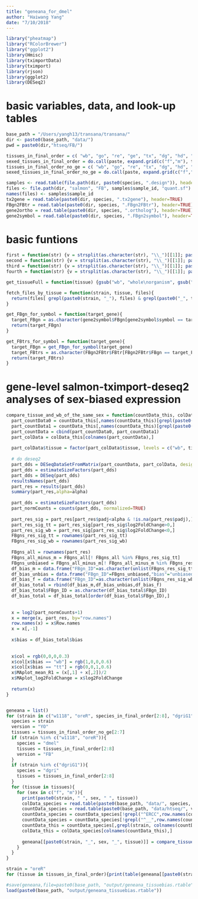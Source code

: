 ```yaml
---
title: "geneana_for_dmel"
author: "Haiwang Yang"
date: "7/10/2018"
---
```


```r
library("pheatmap")
library("RColorBrewer")
library("ggplot2")
library(Hmisc)
library(tximportData)
library(tximport)
library(rjson)
library(ggplot2)
library(DESeq2)
```

# basic variables, data, and look-up tables
```r
base_path = "/Users/yangh13/transana/transana/"
dir <- paste0(base_path, "data/")
pwd = paste0(dir,"htseq/FB/")

tissues_in_final_order = c( "wb", "go", "re", "ge", "tx", "dg", "hd", "ac")
sexed_tissues_in_final_order = do.call(paste, expand.grid(c("f","m"), tissues_in_final_order))
tissues_in_final_order_no_ge = c( "wb", "go", "re", "tx", "dg", "hd", "ac")
sexed_tissues_in_final_order_no_ge = do.call(paste, expand.grid(c("f","m"), tissues_in_final_order_no_ge))

samples <- read.table(file.path(dir, paste0(species, ".design")), header = TRUE)
files <- file.path(dir, "salmon", "FB", samples$sample_id, "quant.sf")
names(files) <- samples$sample_id
tx2gene = read.table(paste0(dir, species, ".tx2gene"), header=TRUE)
FBgn2FBtr = read.table(paste0(dir, species, ".FBgn2FBtr"), header=TRUE)
gene2ortho = read.table(paste0(dir, species, ".ortholog"), header=TRUE)
gene2symbol = read.table(paste0(dir, species, ".FBgn2symbol"), header=TRUE)
```


# basic funtions
```r
first = function(str) {v = strsplit(as.character(str), "\\_")[[1]]; paste(v[1])}
second = function(str) {v = strsplit(as.character(str), "\\_")[[1]]; paste(v[2])}
third = function(str) {v = strsplit(as.character(str), "\\_")[[1]]; paste(v[3])}
fourth = function(str) {v = strsplit(as.character(str), "\\_")[[1]]; paste(v[4])}

get_tissueFull = function(tissue) {gsub("wb", "whole\norganism", gsub("re", "reproductive\ntract", gsub("hd", "head", gsub("dg", "viscera", gsub("tx", "thorax", gsub("ge", "terminalia",gsub("ac", "abdomen", gsub("go","gonad", tissue))))))))}

fetch_files_by_tissue = function(strain, tissue, files){
  return(files[ grepl(paste0(strain, "_"), files) & grepl(paste0("_", tissue, "_"), files)])
}

get_FBgn_for_symbol = function(target_gene){
  target_FBgn = as.character(gene2symbol$FBgn[gene2symbol$symbol == target_gene])
  return(target_FBgn)
}

get_FBtrs_for_symbol = function(target_gene){
  target_FBgn = get_FBgn_for_symbol(target_gene)
  target_FBtrs = as.character(FBgn2FBtr$FBtr[FBgn2FBtr$FBgn == target_FBgn])
  return(target_FBtrs)
}

```



# gene-level salmon-tximport-deseq2 analyses of sex-biased expression
```r

compare_tissue_and_wb_of_the_same_sex = function(countData_this, colData_this, sex, tissue, alpha=0.05) {
  part_countData0 = countData_this[,names(countData_this)[grepl(paste0(sex, "_wb_"),names(countData_this)) & !grepl("dyak_m_wb_R4",names(countData_this))]]
  part_countData1 = countData_this[,names(countData_this)[grepl(paste0(sex, "_", tissue, "_"),names(countData_this)) & !grepl("dyak_m_wb_R4",names(countData_this))]]
  part_countData = cbind(part_countData0, part_countData1)
  part_colData = colData_this[colnames(part_countData),]
  
  part_colData$tissue = factor(part_colData$tissue, levels = c("wb", tissue))
  
  # do deseq2
  part_dds = DESeqDataSetFromMatrix(part_countData, part_colData, design=~tissue)
  part_dds = estimateSizeFactors(part_dds)
  part_dds = DESeq(part_dds)
  resultsNames(part_dds)
  part_res = results(part_dds)
  summary(part_res,alpha=alpha)
  
  part_dds = estimateSizeFactors(part_dds)
  part_normCounts = counts(part_dds, normalized=TRUE)
  
  part_res_sig = part_res[part_res$padj<alpha & !is.na(part_res$padj),]
  part_res_sig_tt = part_res_sig[part_res_sig$log2FoldChange>0,]
  part_res_sig_wb = part_res_sig[part_res_sig$log2FoldChange<0,]
  FBgns_res_sig_tt = rownames(part_res_sig_tt)
  FBgns_res_sig_wb = rownames(part_res_sig_wb)
  
  FBgns_all = rownames(part_res)
  FBgns_all_minus_m = FBgns_all[! FBgns_all %in% FBgns_res_sig_tt]
  FBgns_unbiased = FBgns_all_minus_m[! FBgns_all_minus_m %in% FBgns_res_sig_wb]
  df_bias_m = data.frame("FBgn_ID"=as.character(unlist(FBgns_res_sig_tt)),"bias"="tt")
  df_bias_unbias = data.frame("FBgn_ID"=FBgns_unbiased,"bias"="unbiased")
  df_bias_f = data.frame("FBgn_ID"=as.character(unlist(FBgns_res_sig_wb)),"bias"="wb")
  df_bias_total = rbind(df_bias_m,df_bias_unbias,df_bias_f)
  df_bias_total$FBgn_ID = as.character(df_bias_total$FBgn_ID)
  df_bias_total = df_bias_total[order(df_bias_total$FBgn_ID),]
  
  
  x = log2(part_normCounts+1)
  x = merge(x, part_res, by="row.names")
  row.names(x) = x$Row.names 
  x = x[,-1]
  
  x$bias = df_bias_total$bias
  
  
  x$col = rgb(0,0,0,0.3)
  x$col[x$bias == "wb"] = rgb(1,0,0,0.6)
  x$col[x$bias == "tt"] = rgb(0,0,1,0.6)
  x$MAplot_mean_R1 = (x[,1] + x[,2])/2
  x$MAplot_log2FoldChange = x$log2FoldChange
  
  return(x)
}


geneana = list()
for (strain in c("w1118", "oreR", species_in_final_order[2:8], "dgriG1")){
  species = strain
  version = "YO"
  tissues = tissues_in_final_order_no_ge[2:7]
  if (strain %in% c("w1118", "oreR")){
    species = "dmel"
    tissues = tissues_in_final_order[2:8]
    version = "FB"
  }
  if (strain %in% c("dgriG1")){
    species = "dgri"
    tissues = tissues_in_final_order[2:8]
  }
  for (tissue in tissues){
    for (sex in c("f", "m")){
      print(paste0(strain, " ", sex, " ", tissue))
      colData_species = read.table(paste0(base_path, "data/", species, ".design"), header=TRUE, sep='',row.names='sample_id')
      countData_species = read.table(paste0(base_path, "data/htseq/", version, "/", species,".htseq_genic.txt.mat"), header=TRUE, sep='\t',row.names="FBgn")
      countData_species = countData_species[!grepl("^ERCC",row.names(countData_species)),]
      countData_species = countData_species[!grepl("^__",row.names(countData_species)),]
      countData_this = countData_species[,grepl(strain, colnames(countData_species))]
      colData_this = colData_species[colnames(countData_this),]
      
      geneana[[paste0(strain, "_", sex, "_", tissue)]] = compare_tissue_and_wb_of_the_same_sex(countData_this, colData_this, sex, tissue, alpha=0.05)
    }
  }
}

strain = "oreR"
for (tissue in tissues_in_final_order){print(table(geneana[[paste0(strain, "_", tissue)]]$bias))}

#save(geneana,file=paste0(base_path, "output/geneana_tissuebias.rtable"))
load(paste0(base_path, "output/geneana_tissuebias.rtable"))

```




